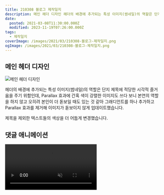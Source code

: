```yaml
---
title: 210308 블로그 제작일지
description: 메인 헤더 디자인 헤더의 배경에 추가되는 특성 이미지(썸네일)의 역할은 단지 제목에 적당한 시각적 즐거움을 주기 위함인데, Parallax 효과에 간혹 색이 강렬한 이미지도 쓰다 보니 본연의 역할을 하지 않고 오히려 본인이 더 돋보일 때도 있는 것 같아 그래디언트를 하나 추가하고 Parallax 효과를 제거해 이미지가 돋보이지 않게 업데이트했습니다. 제목을 제외한 텍스트들의 색상을 더 어둡게 변경했습니다. 댓글 애니메이션
date:
  posted: 2021-03-08T11:30:00.000Z
  modified: 2023-11-19T07:26:00.000Z
tags:
  - 제작일지
coverImage: /images/2021/03/210308-블로그-제작일지.png
ogImage: /images/2021/03/210308-블로그-제작일지.png
---
```


## 메인 헤더 디자인

![메인 헤더 디자인](/images/2021/03/Main-Header.png)

헤더의 배경에 추가되는 특성 이미지(썸네일)의 역할은 단지 제목에 적당한 시각적 즐거움을 주기 위함인데, Parallax 효과에 간혹 색이 강렬한 이미지도 쓰다 보니 본연의 역할을 하지 않고 오히려 본인이 더 돋보일 때도 있는 것 같아 그래디언트를 하나 추가하고 Parallax 효과를 제거해 이미지가 돋보이지 않게 업데이트했습니다.

제목을 제외한 텍스트들의 색상을 더 어둡게 변경했습니다.

## 댓글 애니메이션

<video autoPlay playsInline muted loop src="/images/2021/03/New-comment-animation.mp4" />

새로운 댓글이 추가될 때 애니메이션이 표시됩니다!

## Debounce

```ts
export function debounce(func: Function, wait: number) {
    let debouncing: ReturnType<typeof setTimeout>;

    return () => {
        clearTimeout(debouncing);
        debouncing = setTimeout(() => {
            func();
        }, wait);
    };
}
```

Resize 이벤트 리스너 등은 종종 모든 작동이 끝났을 때 한 번만 작동하면 되는 경우가 많습니다.  
이를 위해 debounce를 간단히 구현하고 Masonry layout을 제외한 모든 Resize 이벤트 리스너에 사용했습니다.

## 오류 수정

* 일정 해상도에서 메가 메뉴의 렌더링이 깨지는 현상을 수정했습니다.
* 글의 저작권 관련 문구가 표시되는 부분에 작성일이 2021년인 글도 2020년으로 표기되던 오류를 수정했습니다.
* 배너 이미지의 srcset이 제대로 업데이트되지 않던 오류를 수정했습니다.
* 카테고리 관련 글이 6개인 카테고리의 글에서 6개가 되지 않는 카테고리의 글로 넘어갔을 때 이전 카테고리 관련 글 몇 개가 제대로 삭제되지 않던 오류를 수정했습니다.
* 스크롤을 내려 배너가 보이지 않는 상황에선 `visibility: hidden` 으로 가시성을 조정하도록 했습니다.

## 기타

* tsconfig의 strict를 true로 변경했습니다.
* 모든 CSS transition에 트랜지션이 걸리는 속성을 명시했습니다.
* 유튜브 링크를 찾는 정규표현식을 수정했습니다.
* Intersection Observer 지원 여부를 판별해 지원되지 않으면 scroll 이벤트 리스너를 추가하던 부분을 제거했습니다.
* 페이지네이션 버튼의 외관을 수정했습니다. 원형에서 둥근 사각형으로 수정해 두 글자 이상의 페이지에서도 레이아웃이 깨지지 않도록 했습니다.
* href 속성이 #으로 시작하는 모든 a 태그에 json을 불러오는 클릭 이벤트 리스너를 추가하지 않습니다.
* RSS 피드에서 게임 카테고리 등을 제거했습니다. 앞으로 혹여 해당 카테고리에 글을 쓸 일이 생겨도 RSS 피드는 업데이트되지 않습니다.